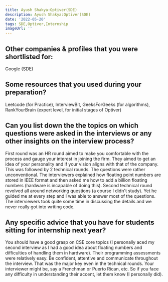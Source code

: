 ```yaml
---
title: Ayush Shakya:Optiver(SDE)
description: Ayush Shakya:Optiver(SDE)
date: '2022-05-20'
tags: SDE,Optiver,Internship
imageUrl: ''
---
```


## Other companies & profiles that you were shortlisted for:
Google (SDE)

## Some resources that you used during your preparation?
Leetcode (for Practice), InterviewBit, GeeksForGeeks (for algorithms), RankYourBrain (expert level, for initial stages of Optiver)

## Can you list down the the topics on which questions were asked in the interviews or any other insights on the interview process?
First round was an HR round aimed to make you comfortable with the process and gauge your interest in joining the firm. They aimed to get an idea of your personality and if your vision aligns with that of the company. This was followed by 2 technical rounds. The questions were rather unconventional. The interviewers explained how floating point numbers are stored in IEEE format and then asked me how to add a billion floating numbers (hardware is incapable of doing this). Second technical round revolved all around networking questions (a course I didn't study). Yet he guided me at every step and I was able to answer most of the questions. The interviewers took quite some time in discussing the details and we never really got into writing code.
## Any specific advice that you have for students sitting for internship next year?
You should have a good grasp on CSE core topics (I personally aced my second interview as I had a good idea about floating numbers and difficulties of handling them in hardware). Their programming assessments were relatively easy. Be confident, attentive and communicate throughout the interview. That was the major key even in the technical rounds. Your interviewer might be, say a Frenchman or Puerto Rican, etc. So if you face any difficulty in understanding their accent, let them know (I personally did).

